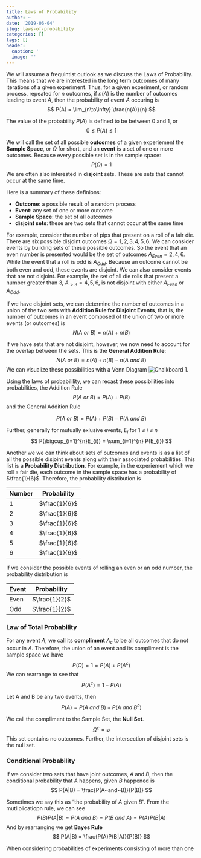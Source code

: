 ```yaml
---
title: Laws of Probability
author: ~
date: '2019-06-04'
slug: laws-of-probability
categories: []
tags: []
header:
  caption: ''
  image: ''
---
```


We will assume a frequintist outlook as we discuss the Laws of Probability.  This means that we are interested in the long term outcomes of many iterations of a given experiment.  Thus, for a given experiment, or random process, repeated for $n$ outcomes, if $n(A)$ is the number of outcomes leading to event $A$, then the probability of event $A$ occuring is
$$
P(A) = \lim_{n\to\infty}  \frac{n(A)}{n}
$$

The value of the probability $P(A)$ is defined to be between $0$ and $1$, or
$$
0 \leq P(A) \leq 1
$$

We will call the set of all possible **outcomes** of a given experiement the **Sample Space**, or $\Omega$ for short, and an **event** is a set of one or more outcomes.  Because every possible set is in the sample space:
$$
P(\Omega) = 1
$$
We are often also interested in **disjoint** sets.  These are sets that cannot occur at the same time.

Here is a summary of these definions:

  * **Outcome**: a possible result of a random process
  * **Event**: any set of one or more outcome
  * **Sample Space**: the set of all outcomes
  * **disjoint sets**: these are two sets that cannot occur at the same time

For example, consider the number of pips that present on a roll of a fair die.  There are six possible disjoint outcomes $\Omega = {1,2,3,4,5,6}$.  We can consider events by building sets of these possible outcomes.  So the event that an even number is presented would be the set of outcomes $A_{Even} = {2,4,6}$.  While the event that a roll is odd is $A_{Odd}$.  Because an outcome cannot be both even and odd, these events are disjoint.  We can also consider events that are not disjoint.  For example, the set of all die rolls that present a number greater than 3, $A_{> 3} = {4,5,6}$, is not disjoint with either $A_{Even}$ or $A_{Odd}$.

If we have disjoint sets, we can determine the number of outcomes in a union of the two sets with **Addition Rule for Disjoint Events**, that is, the number of outcomes in an event composed of the union of two or more events (or outcomes) is 
$$
N(A~or~B) = n(A) + n(B)
$$

If we have sets that are not disjoint, however, we now need to account for the overlap between the sets.  This is the **General Addition Rule**:
$$
N(A~or~B) = n(A) + n(B) - n(A~and~B)
$$
We can visualize these possibilities with a Venn Diagram ![Chalkboard 1](/static/img/laws-prob-01.jpg). 

Using the laws of probabilility, we can recast these possibilities into probabilities, the Addition Rule
$$
P(A~or~B) = P(A) + P(B)
$$
and the General Addition Rule

$$
P(A~or~B) = P(A) + P(B) - P(A~and~B)
$$

Further, generally for mutually exlusive events, $E_{i}$ for $1~\leq~i~\leq~n$
$$
P(\bigcup_{i=1}^{n}E_{i}) =  \sum_{i=1}^{n} P(E_{i})
$$


Another we we can think about sets of outcomes and events is as a list of all the possible disjoint events along with their associated probabilities.  This list is a **Probability Distribution**.  For example, in the experiement which we roll a fair die, each outcome in the sample space has a probability of $\frac{1}{6}$. Therefore, the probability distribution is 

| Number | Probability | 
| --- |:---:| 
| 1 | $\frac{1}{6}$ | 
| 2 | $\frac{1}{6}$ | 
| 3 | $\frac{1}{6}$ | 
| 4 | $\frac{1}{6}$ | 
| 5 | $\frac{1}{6}$ | 
| 6 | $\frac{1}{6}$ | 

If we consider the possible events of rolling an even or an odd number, the probability distribution is

| Event | Probability | 
| --- |:---:| 
| Even | $\frac{1}{2}$ | 
| Odd | $\frac{1}{2}$ | 


### Law of Total Probability

For any event $A$, we call its **compliment** $A_{c}$ to be all outcomes that do not occur in $A$.  Therefore, the union of an event and its compliment is the sample space we have
$$
P(\Omega) = 1 = P(A) + P(A^{c})
$$
We can rearrange to see that
$$
P(A^{c}) = 1 - P(A) 
$$

Let A and B be any two events, then 
$$
P(A) = P(A~and~B) + P(A~and~B^{c})
$$

We call the compliment to the Sample Set, the **Null Set**.
$$
\Omega^{c} = \emptyset
$$
This set contains no outcomes.  Further, the intersection of disjoint sets is the null set.  

### Conditional Probability

If we consider two sets that have joint outcomes, $A$ and $B$, then the conditional probability that $A$ happens, given $B$ happened is
$$
P(A|B) = \frac{P(A~and~B)}{P(B)}
$$

Sometimes we say this as "the probability of $A$ given $B$".  From the mutliplicatiopn rule, we can see 
$$
P(B)P(A|B) = P(A~and~B) = P(B~and~A) =  P(A)P(B|A)
$$
And by rearranging we get **Bayes Rule**
$$
P(A|B) = \frac{P(A)P(B|A)}{P(B)}
$$

When considering probabilities of experiments consisting of more than one 